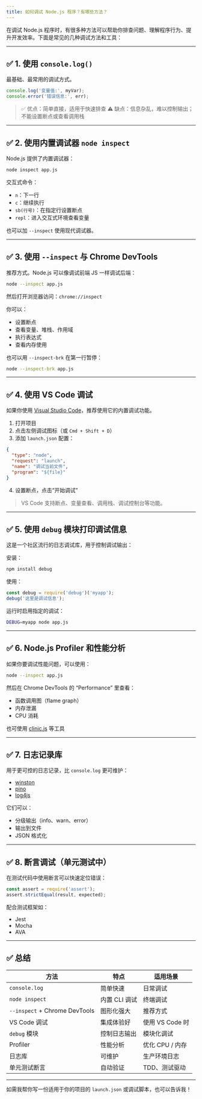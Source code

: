```yaml
---
title: 如何调试 Node.js 程序？有哪些方法？
---
```


在调试 Node.js 程序时，有很多种方法可以帮助你排查问题、理解程序行为、提升开发效率。下面是常见的几种调试方法和工具：

---

## ✅ 1. **使用 `console.log()`**

最基础、最常用的调试方式。

```js
console.log('变量值:', myVar);
console.error('错误信息:', err);
```

> ✅ 优点：简单直接，适用于快速排查
> ⚠️ 缺点：信息杂乱，难以控制输出；不能设置断点或查看调用栈

---

## ✅ 2. **使用内置调试器 `node inspect`**

Node.js 提供了内置调试器：

```bash
node inspect app.js
```

交互式命令：

* `n`：下一行
* `c`：继续执行
* `sb(行号)`：在指定行设置断点
* `repl`：进入交互式环境查看变量

也可以加 `--inspect` 使用现代调试器。

---

## ✅ 3. **使用 `--inspect` 与 Chrome DevTools**

推荐方式。Node.js 可以像调试前端 JS 一样调试后端：

```bash
node --inspect app.js
```

然后打开浏览器访问：`chrome://inspect`

你可以：

* 设置断点
* 查看变量、堆栈、作用域
* 执行表达式
* 查看内存使用

也可以用 `--inspect-brk` 在第一行暂停：

```bash
node --inspect-brk app.js
```

---

## ✅ 4. **使用 VS Code 调试**

如果你使用 [Visual Studio Code](https://code.visualstudio.com/)，推荐使用它的内置调试功能。

1. 打开项目
2. 点击左侧调试图标（或 `Cmd + Shift + D`）
3. 添加 `launch.json` 配置：

```json
{
  "type": "node",
  "request": "launch",
  "name": "调试当前文件",
  "program": "${file}"
}
```

4. 设置断点，点击“开始调试”

> VS Code 支持断点、变量查看、调用栈、调试控制台等功能。

---

## ✅ 5. **使用 `debug` 模块打印调试信息**

这是一个社区流行的日志调试库，用于控制调试输出：

安装：

```bash
npm install debug
```

使用：

```js
const debug = require('debug')('myapp');
debug('这里是调试信息');
```

运行时启用指定的调试：

```bash
DEBUG=myapp node app.js
```

---

## ✅ 6. **Node.js Profiler 和性能分析**

如果你要调试性能问题，可以使用：

```bash
node --inspect app.js
```

然后在 Chrome DevTools 的 “Performance” 里查看：

* 函数调用图（flame graph）
* 内存泄漏
* CPU 消耗

也可使用 [clinic.js](https://clinicjs.org/) 等工具

---

## ✅ 7. **日志记录库**

用于更可控的日志记录，比 `console.log` 更可维护：

* [winston](https://github.com/winstonjs/winston)
* [pino](https://github.com/pinojs/pino)
* [log4js](https://github.com/log4js-node/log4js-node)

它们可以：

* 分级输出（info、warn、error）
* 输出到文件
* JSON 格式化

---

## ✅ 8. **断言调试（单元测试中）**

在测试代码中使用断言可以快速定位错误：

```js
const assert = require('assert');
assert.strictEqual(result, expected);
```

配合测试框架如：

* Jest
* Mocha
* AVA

---

## ✅ 总结

| 方法                            | 特点        | 适用场景         |
| ----------------------------- | --------- | ------------ |
| `console.log`                 | 简单快速      | 日常调试         |
| `node inspect`                | 内置 CLI 调试 | 终端调试         |
| `--inspect` + Chrome DevTools | 图形化强大     | 推荐方式         |
| VS Code 调试                    | 集成体验好     | 使用 VS Code 时 |
| `debug` 模块                    | 控制日志输出    | 模块化调试        |
| Profiler                      | 性能分析      | 优化 CPU / 内存  |
| 日志库                           | 可维护       | 生产环境日志       |
| 单元测试断言                        | 自动验证      | TDD、测试驱动     |

---

如需我帮你写一份适用于你的项目的 `launch.json` 或调试脚本，也可以告诉我！
